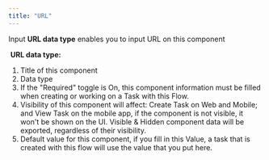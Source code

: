 ```yaml
---
title: "URL"
---
```


Input **URL data type** enables you to input URL on this component

<img src="https://t3837933.p.clickup-attachments.com/t3837933/2fe7a9de-8dae-4c06-b0a3-8a43134ba228/image.png" alt="" /> **URL data type:** 
1. Title of this component
2. Data type
3. If the "Required" toggle is On, this component information must be filled when creating or working on a Task with this Flow.
4. Visibility of this component will affect: Create Task on Web and Mobile; and View Task on the mobile app, if the component is not visible, it won't be shown on the UI. Visible & Hidden component data will be exported, regardless of their visibility.
5. Default value for this component, if you fill in this Value, a task that is created with this flow will use the value that you put here.